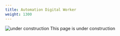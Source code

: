 ```yaml
---
title: Automation Digital Worker
weight: 1300
---
```


![under construction](/assets/automation/images/under-construction-sign.png) This page is under construction

